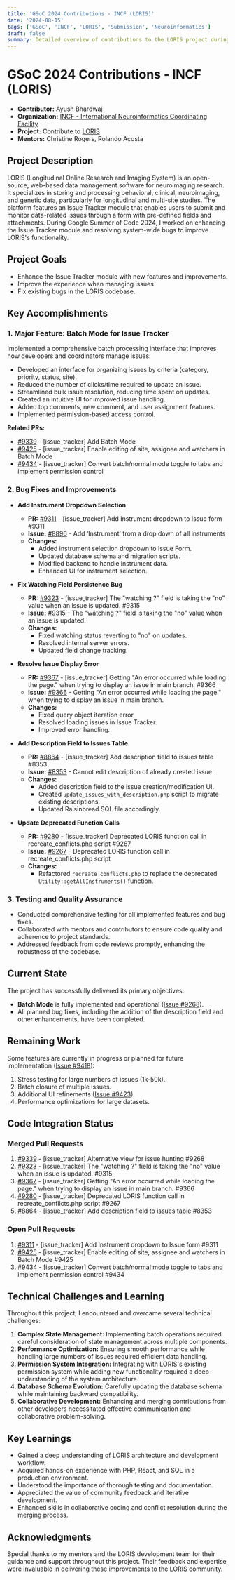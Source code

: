 ```yaml
---
title: 'GSoC 2024 Contributions - INCF (LORIS)'
date: '2024-08-15'
tags: ['GSoC', 'INCF', 'LORIS', 'Submission', 'Neuroinformatics']
draft: false
summary: Detailed overview of contributions to the LORIS project during Google Summer of Code 2024.
---
```


# GSoC 2024 Contributions - INCF (LORIS)

- **Contributor:** Ayush Bhardwaj
- **Organization:** [INCF - International Neuroinformatics Coordinating Facility](https://www.incf.org/)
- **Project:** Contribute to [LORIS](https://loris.ca/)
- **Mentors:** Christine Rogers, Rolando Acosta

## Project Description

LORIS (Longitudinal Online Research and Imaging System) is an open-source, web-based data management software for neuroimaging research. It specializes in storing and processing behavioral, clinical, neuroimaging, and genetic data, particularly for longitudinal and multi-site studies. The platform features an Issue Tracker module that enables users to submit and monitor data-related issues through a form with pre-defined fields and attachments. During Google Summer of Code 2024, I worked on enhancing the Issue Tracker module and resolving system-wide bugs to improve LORIS's functionality.

## Project Goals

- Enhance the Issue Tracker module with new features and improvements.
- Improve the experience when managing issues.
- Fix existing bugs in the LORIS codebase.

## Key Accomplishments

### 1. Major Feature: Batch Mode for Issue Tracker

Implemented a comprehensive batch processing interface that improves how developers and coordinators manage issues:

- Developed an interface for organizing issues by criteria (category, priority, status, site).
- Reduced the number of clicks/time required to update an issue.
- Streamlined bulk issue resolution, reducing time spent on updates.
- Created an intuitive UI for improved issue handling.
- Added top comments, new comment, and user assignment features.
- Implemented permission-based access control.

**Related PRs:**

- [#9339](https://github.com/aces/Loris/pull/9339) - [issue_tracker] Add Batch Mode
- [#9425](https://github.com/aces/Loris/pull/9425) - [issue_tracker] Enable editing of site, assignee and watchers in Batch Mode
- [#9434](https://github.com/aces/Loris/pull/9434) - [issue_tracker] Convert batch/normal mode toggle to tabs and implement permission control

### 2. Bug Fixes and Improvements

- **Add Instrument Dropdown Selection**

  - **PR:** [#9311](https://github.com/aces/Loris/pull/9311) - [issue_tracker] Add Instrument dropdown to Issue form #9311
  - **Issue:** [#8896](https://github.com/aces/Loris/issues/8896) - Add ‘Instrument’ from a drop down of all instruments
  - **Changes:**
    - Added instrument selection dropdown to Issue Form.
    - Updated database schema and migration scripts.
    - Modified backend to handle instrument data.
    - Enhanced UI for instrument selection.

- **Fix Watching Field Persistence Bug**

  - **PR:** [#9323](https://github.com/aces/Loris/pull/9323) - [issue_tracker] The "watching ?" field is taking the "no" value when an issue is updated. #9315
  - **Issue:** [#9315](https://github.com/aces/Loris/issues/9315) - The "watching ?" field is taking the "no" value when an issue is updated.
  - **Changes:**
    - Fixed watching status reverting to "no" on updates.
    - Resolved internal server errors.
    - Updated field change tracking.

- **Resolve Issue Display Error**

  - **PR:** [#9367](https://github.com/aces/Loris/pull/9367) - [issue_tracker] Getting "An error occurred while loading the page." when trying to display an issue in main branch. #9366
  - **Issue:** [#9366](https://github.com/aces/Loris/issues/9366) - Getting "An error occurred while loading the page." when trying to display an issue in main branch.
  - **Changes:**
    - Fixed query object iteration error.
    - Resolved loading issues in Issue Tracker.
    - Improved error handling.

- **Add Description Field to Issues Table**

  - **PR:** [#8864](https://github.com/aces/Loris/pull/8864) - [issue_tracker] Add description field to issues table #8353
  - **Issue:** [#8353](https://github.com/aces/Loris/issues/8353) - Cannot edit description of already created issue.
  - **Changes:**
    - Added description field to the issue creation/modification UI.
    - Created `update_issues_with_description.php` script to migrate existing descriptions.
    - Updated Raisinbread SQL file accordingly.

- **Update Deprecated Function Calls**

  - **PR:** [#9280](https://github.com/aces/Loris/pull/9280) - [issue_tracker] Deprecated LORIS function call in recreate_conflicts.php script #9267
  - **Issue:** [#9267](https://github.com/aces/Loris/issues/9267) - Deprecated LORIS function call in recreate_conflicts.php script
  - **Changes:**
    - Refactored `recreate_conflicts.php` to replace the deprecated `Utility::getAllInstruments()` function.

### 3. Testing and Quality Assurance

- Conducted comprehensive testing for all implemented features and bug fixes.
- Collaborated with mentors and contributors to ensure code quality and adherence to project standards.
- Addressed feedback from code reviews promptly, enhancing the robustness of the codebase.

## Current State

The project has successfully delivered its primary objectives:

- **Batch Mode** is fully implemented and operational ([Issue #9268](https://github.com/aces/Loris/issues/9268)).
- All planned bug fixes, including the addition of the description field and other enhancements, have been completed.

## Remaining Work

Some features are currently in progress or planned for future implementation ([Issue #9418](https://github.com/aces/Loris/issues/9418)):

1. Stress testing for large numbers of issues (1k-50k).
2. Batch closure of multiple issues.
3. Additional UI refinements ([Issue #9423](https://github.com/aces/Loris/issues/9423)).
4. Performance optimizations for large datasets.

## Code Integration Status

### Merged Pull Requests

1. [#9339](https://github.com/aces/Loris/pull/9339) - [issue_tracker] Alternative view for issue hunting #9268
2. [#9323](https://github.com/aces/Loris/pull/9323) - [issue_tracker] The "watching ?" field is taking the "no" value when an issue is updated. #9315
3. [#9367](https://github.com/aces/Loris/pull/9367) - [issue_tracker] Getting "An error occurred while loading the page." when trying to display an issue in main branch. #9366
4. [#9280](https://github.com/aces/Loris/pull/9280) - [issue_tracker] Deprecated LORIS function call in recreate_conflicts.php script #9267
5. [#8864](https://github.com/aces/Loris/pull/8864) - [issue_tracker] Add description field to issues table #8353

### Open Pull Requests

1. [#9311](https://github.com/aces/Loris/pull/9311) - [issue_tracker] Add Instrument dropdown to Issue form #9311
2. [#9425](https://github.com/aces/Loris/pull/9425) - [issue_tracker] Enable editing of site, assignee and watchers in Batch Mode #9425
3. [#9434](https://github.com/aces/Loris/pull/9434) - [issue_tracker] Convert batch/normal mode toggle to tabs and implement permission control #9434

## Technical Challenges and Learning

Throughout this project, I encountered and overcame several technical challenges:

1. **Complex State Management:** Implementing batch operations required careful consideration of state management across multiple components.
2. **Performance Optimization:** Ensuring smooth performance while handling large numbers of issues required efficient data handling.
3. **Permission System Integration:** Integrating with LORIS's existing permission system while adding new functionality required a deep understanding of the system architecture.
4. **Database Schema Evolution:** Carefully updating the database schema while maintaining backward compatibility.
5. **Collaborative Development:** Enhancing and merging contributions from other developers necessitated effective communication and collaborative problem-solving.

## Key Learnings

- Gained a deep understanding of LORIS architecture and development workflow.
- Acquired hands-on experience with PHP, React, and SQL in a production environment.
- Understood the importance of thorough testing and documentation.
- Appreciated the value of community feedback and iterative development.
- Enhanced skills in collaborative coding and conflict resolution during the merging process.

## Acknowledgments

Special thanks to my mentors and the LORIS development team for their guidance and support throughout this project. Their feedback and expertise were invaluable in delivering these improvements to the LORIS community.
